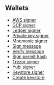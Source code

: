 ## Wallets

- [AWS signer](/examples/wallets/aws_signer)
- [GCP signer](/examples/wallets/gcp_signer)
- [Ledger signer](/examples/wallets/ledger_signer)
- [Private key signer](/examples/wallets/private_key_signer)
- [Mnemonic signer](/examples/wallets/mnemonic_signer)
- [Sign message](/examples/wallets/sign_message)
- [Verify message](/examples/wallets/verify_message)
- [Sign permit hash](/examples/wallets/sign_permit_hash)
- [Trezor signer](/examples/wallets/trezor_signer)
- [Yubi signer](/examples/wallets/yubi_signer)
- [Keystore signer](/examples/wallets/keystore_signer)
- [Create keystore](/examples/wallets/create_keystore)
